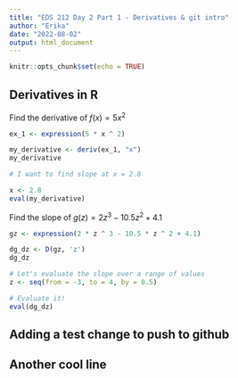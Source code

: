 ```yaml
---
title: "EDS 212 Day 2 Part 1 - Derivatives & git intro"
author: "Erika"
date: "2022-08-02"
output: html_document
---
```


```r
knitr::opts_chunk$set(echo = TRUE)
```

## Derivatives in R

Find the derivative of $f(x) = 5x^2$

```r
ex_1 <- expression(5 * x ^ 2)

my_derivative <- deriv(ex_1, "x")
my_derivative

# I want to find slope at x = 2.8

x <- 2.8
eval(my_derivative)
```

Find the slope of $g(z) = 2z^3-10.5z^2+4.1$
```r
gz <- expression(2 * z ^ 3 - 10.5 * z ^ 2 + 4.1)

dg_dz <- D(gz, 'z')
dg_dz

# Let's evaluate the slope over a range of values
z <- seq(from = -3, to = 4, by = 0.5)

# Evaluate it!
eval(dg_dz)
```

## Adding a test change to push to github

## Another cool line